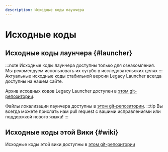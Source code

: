```yaml
---
description: Исходные коды лаунчера
---
```



# Исходные коды
## Исходные коды лаунчера {#launcher}
:::note
Исходные коды лаунчера доступны только для ознакомления.  
Мы рекомендуем использовать их сугубо в исследовательских целях
:::
Актуальные исходные коды стабильной версии Legacy Launcher всегда доступны на нашем <RedirHost path="/source">сайте</RedirHost>.

Архив исходных кодов Legacy Launcher доступен в [этом git-репозитории](https://github.com/LegacyLauncher/archive).

Файлы локализации лаунчера доступны в [этом git-репозитории](https://github.com/LegacyLauncher/translations).
:::tip
Вы всегда можете прислать нам pull request с вашими исправлениями или поддержкой нового языка!
:::

## Исходные коды этой Вики {#wiki}
Исходные коды этой вики доступны в [этом git-репозитории](https://github.com/LegacyLauncher/docs/)
